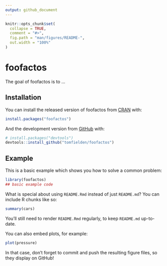 ```yaml
---
output: github_document
---
```


<!-- README.md is generated from README.Rmd. Please edit that file -->

```r
knitr::opts_chunk$set(
  collapse = TRUE,
  comment = "#>",
  fig.path = "man/figures/README-",
  out.width = "100%"
)
```

# foofactos

<!-- badges: start -->
<!-- badges: end -->

The goal of foofactos is to ...

## Installation

You can install the released version of foofactos from [CRAN](https://CRAN.R-project.org) with:

``` r
install.packages("foofactos")
```

And the development version from [GitHub](https://github.com/) with:

``` r
# install.packages("devtools")
devtools::install_github("tomfielden/foofactos")
```
## Example

This is a basic example which shows you how to solve a common problem:

```r
library(foofactos)
## basic example code
```

What is special about using `README.Rmd` instead of just `README.md`? You can include R chunks like so:

```r
summary(cars)
```

You'll still need to render `README.Rmd` regularly, to keep `README.md` up-to-date.

You can also embed plots, for example:

```r
plot(pressure)
```

In that case, don't forget to commit and push the resulting figure files, so they display on GitHub!
